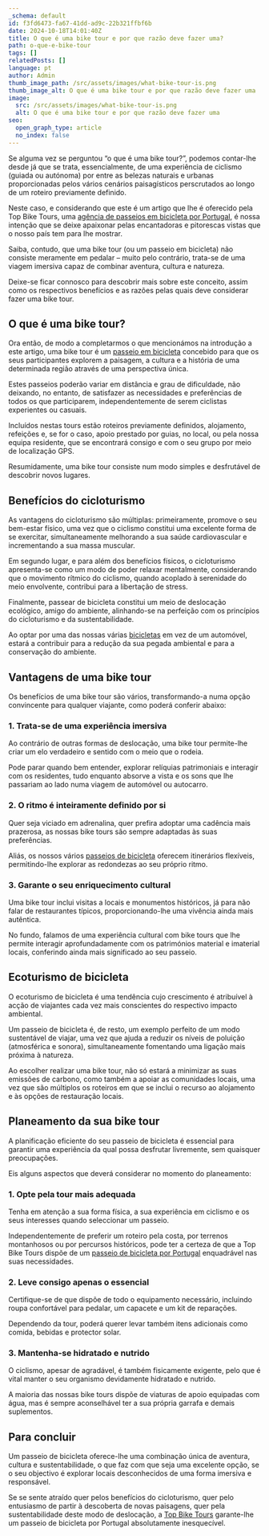```yaml
---
_schema: default
id: f3fd6473-fa67-41dd-ad9c-22b321ffbf6b
date: 2024-10-18T14:01:40Z
title: O que é uma bike tour e por que razão deve fazer uma?
path: o-que-e-bike-tour
tags: []
relatedPosts: []
language: pt
author: Admin
thumb_image_path: /src/assets/images/what-bike-tour-is.png
thumb_image_alt: O que é uma bike tour e por que razão deve fazer uma
image:
  src: /src/assets/images/what-bike-tour-is.png
  alt: O que é uma bike tour e por que razão deve fazer uma
seo:
  open_graph_type: article
  no_index: false
---
```


Se alguma vez se perguntou “o que é uma bike tour?”, podemos contar-lhe desde já
que se trata, essencialmente, de uma experiência de ciclismo (guiada ou
autónoma) por entre as belezas naturais e urbanas proporcionadas pelos vários
cenários paisagísticos perscrutados ao longo de um roteiro previamente definido.

Neste caso, e considerando que este é um artigo que lhe é oferecido pela Top
Bike Tours, uma
[agência de passeios em bicicleta por Portugal](https://topbiketoursportugal.com/pt/),
é nossa intenção que se deixe apaixonar pelas encantadoras e pitorescas vistas
que o nosso país tem para lhe mostrar.

Saiba, contudo, que uma bike tour (ou um passeio em bicicleta) não consiste
meramente em pedalar – muito pelo contrário, trata-se de uma viagem imersiva
capaz de combinar aventura, cultura e natureza.

Deixe-se ficar connosco para descobrir mais sobre este conceito, assim como os
respectivos benefícios e as razões pelas quais deve considerar fazer uma bike
tour.

## O que é uma bike tour?

Ora então, de modo a completarmos o que mencionámos na introdução a este artigo,
uma bike tour é um
[passeio em bicicleta](https://topbiketoursportugal.com/passeios-de-bicicleta-portugal/)
concebido para que os seus participantes explorem a paisagem, a cultura e a
história de uma determinada região através de uma perspectiva única.

Estes passeios poderão variar em distância e grau de dificuldade, não deixando,
no entanto, de satisfazer as necessidades e preferências de todos os que
participarem, independentemente de serem ciclistas experientes ou casuais.

Incluídos nestas tours estão roteiros previamente definidos, alojamento,
refeições e, se for o caso, apoio prestado por guias, no local, ou pela nossa
equipa residente, que se encontrará consigo e com o seu grupo por meio de
localização GPS.

Resumidamente, uma bike tour consiste num modo simples e desfrutável de
descobrir novos lugares.

## Benefícios do cicloturismo

As vantagens do cicloturismo são múltiplas: primeiramente, promove o seu
bem-estar físico, uma vez que o ciclismo constitui uma excelente forma de se
exercitar, simultaneamente melhorando a sua saúde cardiovascular e incrementando
a sua massa muscular.

Em segundo lugar, e para além dos benefícios físicos, o cicloturismo
apresenta-se como um modo de poder relaxar mentalmente, considerando que o
movimento rítmico do ciclismo, quando acoplado à serenidade do meio envolvente,
contribui para a libertação de stress.

Finalmente, passear de bicicleta constitui um meio de deslocação ecológico,
amigo do ambiente, alinhando-se na perfeição com os princípios do cicloturismo e
da sustentabilidade.

Ao optar por uma das nossas várias
[bicicletas](https://topbiketoursportugal.com/pt/bicicletas/) em vez de um
automóvel, estará a contribuir para a redução da sua pegada ambiental e para a
conservação do ambiente.

## Vantagens de uma bike tour

Os benefícios de uma bike tour são vários, transformando-a numa opção
convincente para qualquer viajante, como poderá conferir abaixo:

### 1\. Trata-se de uma experiência imersiva

Ao contrário de outras formas de deslocação, uma bike tour permite-lhe criar um
elo verdadeiro e sentido com o meio que o rodeia.

Pode parar quando bem entender, explorar relíquias patrimoniais e interagir com
os residentes, tudo enquanto absorve a vista e os sons que lhe passariam ao lado
numa viagem de automóvel ou autocarro.

### 2\. O ritmo é inteiramente definido por si

Quer seja viciado em adrenalina, quer prefira adoptar uma cadência mais
prazerosa, as nossas bike tours são sempre adaptadas às suas preferências.

Aliás, os nossos vários
[passeios de bicicleta](https://topbiketoursportugal.com/passeios-de-bicicleta-portugal/)
oferecem itinerários flexíveis, permitindo-lhe explorar as redondezas ao seu
próprio ritmo.

### 3\. Garante o seu enriquecimento cultural

Uma bike tour inclui visitas a locais e monumentos históricos, já para não falar
de restaurantes típicos, proporcionando-lhe uma vivência ainda mais autêntica.

No fundo, falamos de uma experiência cultural com bike tours que lhe permite
interagir aprofundadamente com os patrimónios material e imaterial locais,
conferindo ainda mais significado ao seu passeio.

## Ecoturismo de bicicleta

O ecoturismo de bicicleta é uma tendência cujo crescimento é atribuível à acção
de viajantes cada vez mais conscientes do respectivo impacto ambiental.

Um passeio de bicicleta é, de resto, um exemplo perfeito de um modo sustentável
de viajar, uma vez que ajuda a reduzir os níveis de poluição (atmosférica e
sonora), simultaneamente fomentando uma ligação mais próxima à natureza.

Ao escolher realizar uma bike tour, não só estará a minimizar as suas emissões
de carbono, como também a apoiar as comunidades locais, uma vez que são
múltiplos os roteiros em que se inclui o recurso ao alojamento e às opções de
restauração locais.

## Planeamento da sua bike tour

A planificação eficiente do seu passeio de bicicleta é essencial para garantir
uma experiência da qual possa desfrutar livremente, sem quaisquer preocupações.

Eis alguns aspectos que deverá considerar no momento do planeamento:

### 1\. Opte pela tour mais adequada

Tenha em atenção a sua forma física, a sua experiência em ciclismo e os seus
interesses quando seleccionar um passeio.

Independentemente de preferir um roteiro pela costa, por terrenos montanhosos ou
por percursos históricos, pode ter a certeza de que a Top Bike Tours dispõe de
um
[passeio de bicicleta por Portugal](https://topbiketoursportugal.com/passeios-de-bicicleta-portugal/)
enquadrável nas suas necessidades.

### 2\. Leve consigo apenas o essencial

Certifique-se de que dispõe de todo o equipamento necessário, incluindo roupa
confortável para pedalar, um capacete e um kit de reparações.

Dependendo da tour, poderá querer levar também itens adicionais como comida,
bebidas e protector solar.

### 3\. Mantenha-se hidratado e nutrido

O ciclismo, apesar de agradável, é também fisicamente exigente, pelo que é vital
manter o seu organismo devidamente hidratado e nutrido.

A maioria das nossas bike tours dispõe de viaturas de apoio equipadas com água,
mas é sempre aconselhável ter a sua própria garrafa e demais suplementos.

## Para concluir

Um passeio de bicicleta oferece-lhe uma combinação única de aventura, cultura e
sustentabilidade, o que faz com que seja uma excelente opção, se o seu objectivo
é explorar locais desconhecidos de uma forma imersiva e responsável.

Se se sente atraído quer pelos benefícios do cicloturismo, quer pelo entusiasmo
de partir à descoberta de novas paisagens, quer pela sustentabilidade deste modo
de deslocação, a [Top Bike Tours](https://topbiketoursportugal.com/pt/)
garante-lhe um passeio de bicicleta por Portugal absolutamente inesquecível.
